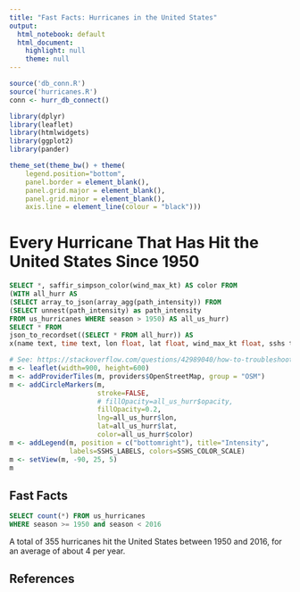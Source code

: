 ```yaml
---
title: "Fast Facts: Hurricanes in the United States"
output:
  html_notebook: default
  html_document:
    highlight: null
    theme: null
---
```


```r
source('db_conn.R')
source('hurricanes.R')
conn <- hurr_db_connect()

library(dplyr)
library(leaflet)
library(htmlwidgets)
library(ggplot2)
library(pander)
```

```r
theme_set(theme_bw() + theme(
    legend.position="bottom",
    panel.border = element_blank(),
    panel.grid.major = element_blank(),
    panel.grid.minor = element_blank(),
    axis.line = element_line(colour = "black")))
```

# Every Hurricane That Has Hit the United States Since 1950
```sql
SELECT *, saffir_simpson_color(wind_max_kt) AS color FROM
(WITH all_hurr AS
(SELECT array_to_json(array_agg(path_intensity)) FROM 
(SELECT unnest(path_intensity) as path_intensity
FROM us_hurricanes WHERE season > 1950) AS all_us_hurr)
SELECT * FROM
json_to_recordset((SELECT * FROM all_hurr)) AS
x(name text, time text, lon float, lat float, wind_max_kt float, sshs text)) as inner_
```

```r
# See: https://stackoverflow.com/questions/42989040/how-to-troubleshoot-missing-osm-tiles-in-leaflet-html-widget
m <- leaflet(width=900, height=600)
m <- addProviderTiles(m, providers$OpenStreetMap, group = "OSM")
m <- addCircleMarkers(m,
                      stroke=FALSE,
                      # fillOpacity=all_us_hurr$opacity,
                      fillOpacity=0.2,
                      lng=all_us_hurr$lon,
                      lat=all_us_hurr$lat,
                      color=all_us_hurr$color)
m <- addLegend(m, position = c("bottomright"), title="Intensity",
               labels=SSHS_LABELS, colors=SSHS_COLOR_SCALE)
m <- setView(m, -90, 25, 5)
m
```

## Fast Facts
```sql
SELECT count(*) FROM us_hurricanes
WHERE season >= 1950 and season < 2016
```

A total of 355 hurricanes hit the United States between 1950 and 2016, for an average of about 4 per year.

## References